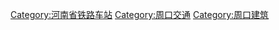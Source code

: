 [[Category:河南省铁路车站|Category:河南省铁路车站]]
[[Category:周口交通|Category:周口交通]]
[[Category:周口建筑|Category:周口建筑]]